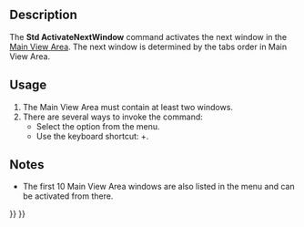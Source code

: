 <languages/>

{{Docnav
|
|[[Std_ActivatePrevWindow|ActivatePrevWindow]]
|[[Std_Windows_Menu|Std Windows Menu]]
|IconL=
|IconR=Std_ActivatePrevWindow.svg
|IconC=Freecad.svg
}}

{{GuiCommand
|Name=Std ActivateNextWindow
|MenuLocation=Windows → Next
|Workbenches=All
|Shortcut={{KEY|Ctrl}}+{{KEY|Tab}}
|SeeAlso=[[Std_ActivatePrevWindow|Std ActivatePrevWindow]], [[Std_Windows|Std Windows]]
}}

==Description==

The '''Std ActivateNextWindow''' command activates the next window in the [[Main_View_Area|Main View Area]]. The next window is determined by the tabs order in Main View Area.

==Usage==

# The Main View Area must contain at least two windows.
# There are several ways to invoke the command:
#* Select the {{MenuCommand|Windows → [[Image:Std_ActivateNextWindow.svg|16px]] Next}} option from the menu.
#* Use the keyboard shortcut: {{KEY|Ctrl}}+{{KEY|Tab}}.

==Notes==

* The first 10 Main View Area windows are also listed in the {{MenuCommand|Windows}} menu and can be activated from there.


{{Docnav
|
|[[Std_ActivatePrevWindow|ActivatePrevWindow]]
|[[Std_Windows_Menu|Std Windows Menu]]
|IconL=
|IconR=Std_ActivatePrevWindow.svg
|IconC=Freecad.svg
}}

{{Std_Base_navi{{#translation:}}}}
{{Userdocnavi{{#translation:}}}}